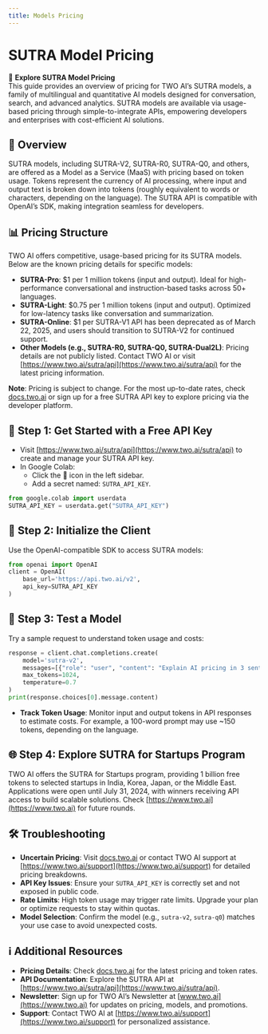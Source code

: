```yaml
---
title: Models Pricing
---
```


# SUTRA Model Pricing

💸 **Explore SUTRA Model Pricing**  
This guide provides an overview of pricing for TWO AI’s SUTRA models, a family of multilingual and quantitative AI models designed for conversation, search, and advanced analytics. SUTRA models are available via usage-based pricing through simple-to-integrate APIs, empowering developers and enterprises with cost-efficient AI solutions.

## 🔧 Overview
SUTRA models, including SUTRA-V2, SUTRA-R0, SUTRA-Q0, and others, are offered as a Model as a Service (MaaS) with pricing based on token usage. Tokens represent the currency of AI processing, where input and output text is broken down into tokens (roughly equivalent to words or characters, depending on the language). The SUTRA API is compatible with OpenAI’s SDK, making integration seamless for developers.

## 📊 Pricing Structure
TWO AI offers competitive, usage-based pricing for its SUTRA models. Below are the known pricing details for specific models:

- **SUTRA-Pro**: $1 per 1 million tokens (input and output). Ideal for high-performance conversational and instruction-based tasks across 50+ languages.[](https://www.deeplearning.ai/the-batch/startup-two-ai-launches-sutra-a-multilingual-model-for-south-asian-markets/)
- **SUTRA-Light**: $0.75 per 1 million tokens (input and output). Optimized for low-latency tasks like conversation and summarization.[](https://www.deeplearning.ai/the-batch/startup-two-ai-launches-sutra-a-multilingual-model-for-south-asian-markets/)
- **SUTRA-Online**: $1 per SUTRA-V1 API has been deprecated as of March 22, 2025, and users should transition to SUTRA-V2 for continued support.[](https://www.two.ai/blog/sutra-v2-is-here)
- **Other Models (e.g., SUTRA-R0, SUTRA-Q0, SUTRA-Dual2L)**: Pricing details are not publicly listed. Contact TWO AI or visit [https://www.two.ai/sutra/api](https://www.two.ai/sutra/api) for the latest pricing information.

**Note**: Pricing is subject to change. For the most up-to-date rates, check [docs.two.ai](https://docs.two.ai) or sign up for a free SUTRA API key to explore pricing via the developer platform.

## 🚀 Step 1: Get Started with a Free API Key
- Visit [https://www.two.ai/sutra/api](https://www.two.ai/sutra/api) to create and manage your SUTRA API key.
- In Google Colab:
  - Click the 🔑 icon in the left sidebar.
  - Add a secret named: `SUTRA_API_KEY`.

```python
from google.colab import userdata
SUTRA_API_KEY = userdata.get("SUTRA_API_KEY")
```

## 🔐 Step 2: Initialize the Client
Use the OpenAI-compatible SDK to access SUTRA models:
```python
from openai import OpenAI
client = OpenAI(
    base_url='https://api.two.ai/v2',
    api_key=SUTRA_API_KEY
)
```

## 💬 Step 3: Test a Model
Try a sample request to understand token usage and costs:
```python
response = client.chat.completions.create(
    model='sutra-v2',
    messages=[{"role": "user", "content": "Explain AI pricing in 3 sentences."}],
    max_tokens=1024,
    temperature=0.7
)
print(response.choices[0].message.content)
```
- **Track Token Usage**: Monitor input and output tokens in API responses to estimate costs. For example, a 100-word prompt may use ~150 tokens, depending on the language.

## 🌐 Step 4: Explore SUTRA for Startups Program
TWO AI offers the SUTRA for Startups program, providing 1 billion free tokens to selected startups in India, Korea, Japan, or the Middle East. Applications were open until July 31, 2024, with winners receiving API access to build scalable solutions. Check [https://www.two.ai](https://www.two.ai) for future rounds.[](https://analyticsindiamag.com/ai-news-updates/two-ai-announces-sutra-for-startups-program-offers-1-billion-tokens-for-free/)

## 🛠 Troubleshooting
- **Uncertain Pricing**: Visit [docs.two.ai](https://docs.two.ai) or contact TWO AI support at [https://www.two.ai/support](https://www.two.ai/support) for detailed pricing breakdowns.
- **API Key Issues**: Ensure your `SUTRA_API_KEY` is correctly set and not exposed in public code.
- **Rate Limits**: High token usage may trigger rate limits. Upgrade your plan or optimize requests to stay within quotas.
- **Model Selection**: Confirm the model (e.g., `sutra-v2`, `sutra-q0`) matches your use case to avoid unexpected costs.

## ℹ️ Additional Resources
- **Pricing Details**: Check [docs.two.ai](https://docs.two.ai) for the latest pricing and token rates.
- **API Documentation**: Explore the SUTRA API at [https://www.two.ai/sutra/api](https://www.two.ai/sutra/api).
- **Newsletter**: Sign up for TWO AI’s Newsletter at [www.two.ai](https://www.two.ai) for updates on pricing, models, and promotions.
- **Support**: Contact TWO AI at [https://www.two.ai/support](https://www.two.ai/support) for personalized assistance.